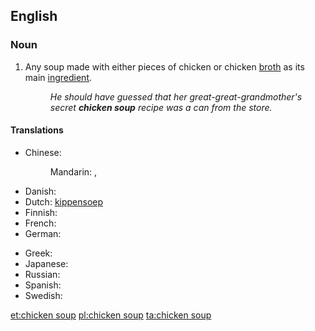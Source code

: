 ==English==
{{wikipedia}}

===Noun===
{{en-noun|s|-|head=[[chicken]] [[soup]]}}

# Any soup made with either pieces of chicken or chicken [[broth]] as its main [[ingredient]].
#: ''He should have guessed that her great-great-grandmother's secret '''chicken soup''' recipe was a can from the store.''

====Translations====
{{trans-top|soup with chicken as main ingredient}}
* Chinese:
*: Mandarin: {{t-|cmn|雞湯|sc=Hani}}, {{t-|cmn|鸡汤|tr=jītāng|sc=Hani}}
* Danish: {{t-|da|hønsekødssuppe}}
* Dutch: [[kippensoep]]
* Finnish: {{t-|fi|kanakeitto}}
* French: {{t-|fr|soupe de poulet|f}}
* German: {{t-|de|Hühnersuppe|f}}
{{trans-mid}}
* Greek: {{t|el|κοτόσουπα|f|tr=kotósoupa|sc=Grek}}
* Japanese: {{t-|ja|チキンスープ|tr=chikinsūpu}}
* Russian: {{t-|ru|куриный суп|m|tr=kurínyj sup}}
* Spanish: {{t-|es|sopa de pollo|f}}
* Swedish: {{t-|sv|kycklingssoppa}}
{{trans-bottom}}

[[et:chicken soup]]
[[pl:chicken soup]]
[[ta:chicken soup]]